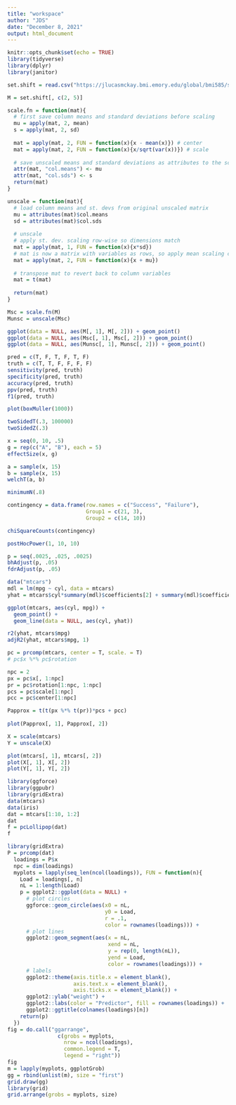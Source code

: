 ```yaml
---
title: "workspace"
author: "JDS"
date: "December 8, 2021"
output: html_document
---
```


```r
knitr::opts_chunk$set(echo = TRUE)
library(tidyverse)
library(dplyr)
library(janitor)
```
```r
set.shift = read.csv("https://jlucasmckay.bmi.emory.edu/global/bmi585/set-shifting.csv")
```

```r
M = set.shift[, c(2, 5)]

scale.fn = function(mat){
  # first save column means and standard deviations before scaling
  mu = apply(mat, 2, mean)
  s = apply(mat, 2, sd)
  
  mat = apply(mat, 2, FUN = function(x){x - mean(x)}) # center
  mat = apply(mat, 2, FUN = function(x){x/sqrt(var(x))}) # scale
  
  # save unscaled means and standard deviations as attributes to the scaled matrix
  attr(mat, "col.means") <- mu
  attr(mat, "col.sds") <- s
  return(mat)
}

unscale = function(mat){
  # load column means and st. devs from original unscaled matrix
  mu = attributes(mat)$col.means
  sd = attributes(mat)$col.sds
  
  # unscale
  # apply st. dev. scaling row-wise so dimensions match
  mat = apply(mat, 1, FUN = function(x){x*sd})
  # mat is now a matrix with variables as rows, so apply mean scaling column-wise
  mat = apply(mat, 2, FUN = function(x){x + mu})
  
  # transpose mat to revert back to column variables
  mat = t(mat)
  
  return(mat)
}

Msc = scale.fn(M)
Munsc = unscale(Msc)

ggplot(data = NULL, aes(M[, 1], M[, 2])) + geom_point()
ggplot(data = NULL, aes(Msc[, 1], Msc[, 2])) + geom_point()
ggplot(data = NULL, aes(Munsc[, 1], Munsc[, 2])) + geom_point()
```


```r
pred = c(T, F, T, F, T, F)
truth = c(T, T, F, F, F, F)
sensitivity(pred, truth)
specificity(pred, truth)
accuracy(pred, truth)
ppv(pred, truth)
f1(pred, truth)
```

```r
plot(boxMuller(1000))
```

```r
twoSidedT(.3, 100000)
twoSidedZ(.3)
```

```r
x = seq(0, 10, .5)
g = rep(c("A", "B"), each = 5)
effectSize(x, g)
```

```r
a = sample(x, 15)
b = sample(x, 15)
welchT(a, b)
```

```r
minimumN(.8)
```

```r
contingency = data.frame(row.names = c("Success", "Failure"),
                         Group1 = c(21, 3),
                         Group2 = c(14, 10))

chiSquareCounts(contingency)
```

```r
postHocPower(1, 10, 10)
```

```r
p = seq(.0025, .025, .0025)
bhAdjust(p, .05)
fdrAdjust(p, .05)
```

```r
data("mtcars")
mdl = lm(mpg ~ cyl, data = mtcars)
yhat = mtcars$cyl*summary(mdl)$coefficients[2] + summary(mdl)$coefficients[1]

ggplot(mtcars, aes(cyl, mpg)) + 
  geom_point() +
  geom_line(data = NULL, aes(cyl, yhat))

r2(yhat, mtcars$mpg)
adjR2(yhat, mtcars$mpg, 1)
```


```r
pc = prcomp(mtcars, center = T, scale. = T)
# pc$x %*% pc$rotation

npc = 2
px = pc$x[, 1:npc]
pr = pc$rotation[1:npc, 1:npc]
pcs = pc$scale[1:npc]
pcc = pc$center[1:npc]

Papprox = t(t(px %*% t(pr))*pcs + pcc)
          
plot(Papprox[, 1], Papprox[, 2])
```

```r
X = scale(mtcars)
Y = unscale(X)

plot(mtcars[, 1], mtcars[, 2])
plot(X[, 1], X[, 2])
plot(Y[, 1], Y[, 2])
```



```r
library(ggforce)
library(ggpubr)
library(gridExtra)
data(mtcars)
data(iris)
dat = mtcars[1:10, 1:2]
dat
f = pcLollipop(dat)
f
```


```r
library(gridExtra)
P = prcomp(dat)
  loadings = P$x
  npc = dim(loadings)
  myplots = lapply(seq_len(ncol(loadings)), FUN = function(n){
    Load = loadings[, n]
    nL = 1:length(Load)
    p = ggplot2::ggplot(data = NULL) +
      # plot circles
      ggforce::geom_circle(aes(x0 = nL,
                               y0 = Load,
                               r = .1, 
                               color = rownames(loadings))) +
      # plot lines
      ggplot2::geom_segment(aes(x = nL,
                                xend = nL,
                                y = rep(0, length(nL)),
                                yend = Load,
                                color = rownames(loadings))) +
      # labels
      ggplot2::theme(axis.title.x = element_blank(),
                     axis.text.x = element_blank(),
                     axis.ticks.x = element_blank()) +
      ggplot2::ylab("weight") +
      ggplot2::labs(color = "Predictor", fill = rownames(loadings)) +
      ggplot2::ggtitle(colnames(loadings)[n])
    return(p)
  })
fig = do.call("ggarrange", 
                c(grobs = myplots, 
                  nrow = ncol(loadings), 
                  common.legend = T, 
                  legend = "right"))
fig
m = lapply(myplots, ggplotGrob)
gg = rbind(unlist(m), size = "first")
grid.draw(gg)
library(grid)
grid.arrange(grobs = myplots, size)
```

















